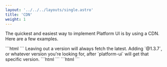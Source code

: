 ```yaml
---
layout: '../../../layouts/single.astro'
title: 'CDN'
weight: 1
---
```


The quickest and easiest way to implement Platform UI is by using a CDN. Here are a few examples.

<Anchor name="UNPKG"/>

<Codemarkup>
```html
<!-- In the <head> of your site. -->
<link rel="preconnect" href="https://unpkg.com" crossorigin>
<link rel="stylesheet" href="https://unpkg.com/@ritterim/platform-ui/dist/platform-ui.min.css" crossorigin>
<!-- Directly before the closing </body> tag of your site. -->
<script src="https://unpkg.com/@ritterim/platform-ui/dist/js/platform-ui.min.js" crossorigin defer></script>
```
</Codemarkup>

<Callout header="Pro Tip">
Leaving out a version will always fetch the latest. Adding `@1.3.7`, or whatever version you're looking for, after `platform-ui` will get that specific version. 
</Callout >

<Anchor name="JSDELIVR" />

<Codemarkup>
```html
<!-- In the <head> of your site. -->
<link rel="dns-prefetch" href="https://cdn.jsdelivr.net" crossorigin>
<link rel="stylesheet" href="https://cdn.jsdelivr.net/npm/@ritterim/platform-ui/dist/platform-ui.min.css" crossorigin>
<!-- Directly before the closing </body> tag of your site. -->
<script src="cdn.jsdelivr.net/npm/@ritterim/platform-ui/dist/js/platform-ui.min.js" crossorigin defer></script>
```
</Codemarkup>

<Anchor name="Skypack" />

<Codemarkup>
```html
<!-- In the <head> of your site. -->
<link rel="dns-prefetch" href="https://cdn.skypack.dev" crossorigin>
<link rel="stylesheet" href="https://cdn.skypack.dev/@ritterim/platform-ui/dist/platform-ui.min.css" crossorigin>
<!-- Directly before the closing </body> tag of your site. -->
<script src="https://https:/cdn.skypack.dev/@ritterim/platform-ui/dist/js/platform-ui.min.js" crossorigin defer></script>
```
</Codemarkup>
